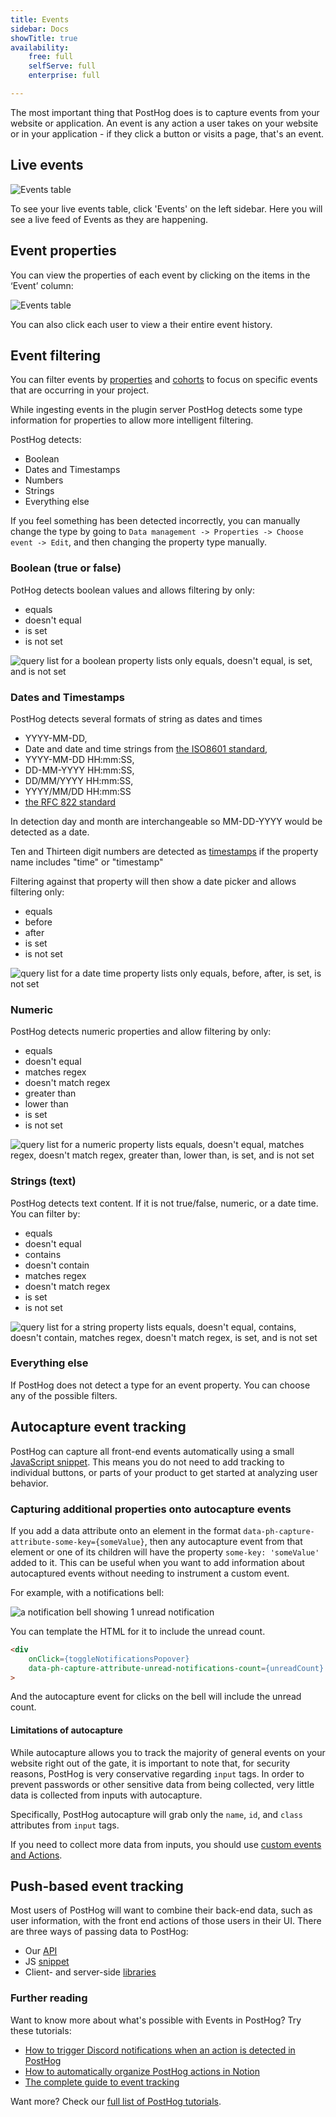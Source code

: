 ```yaml
---
title: Events
sidebar: Docs
showTitle: true
availability:
    free: full
    selfServe: full
    enterprise: full

---
```


The most important thing that PostHog does is to capture events from your website or application. An event is any action a user takes on your website or in your application - if they click a button or visits a page, that's an event.

## Live events

![Events table](../images/features/events/live-events.png)

To see your live events table, click 'Events' on the left sidebar. Here you will see a live feed of Events as they are happening.

## Event properties

You can view the properties of each event by clicking on the items in the ‘Event’ column:

![Events table](../images/features/events/event-properties.png)

You can also click each user to view a their entire event history.

## Event filtering

You can filter events by [properties](/docs/integrate/client/js#sending-user-information) and [cohorts](/docs/user-guides/cohorts) to focus on specific events that are occurring in your project.

While ingesting events in the plugin server PostHog detects some type information for properties to allow more intelligent filtering.

PostHog detects:

-   Boolean
-   Dates and Timestamps
-   Numbers
-   Strings
-   Everything else

If you feel something has been detected incorrectly, you can manually change the type by going to `Data management -> Properties -> Choose event -> Edit`, and then changing the property type manually.

### Boolean (true or false)

PotHog detects boolean values and allows filtering by only:

-   equals
-   doesn't equal
-   is set
-   is not set

![query list for a boolean property lists only equals, doesn't equal, is set, and is not set](../images/features/events/boolean-type-operators.png)

### Dates and Timestamps

PostHog detects several formats of string as dates and times

-   YYYY-MM-DD,
-   Date and date and time strings from [the ISO8601 standard](https://en.wikipedia.org/wiki/ISO_8601),
-   YYYY-MM-DD HH:mm:SS,
-   DD-MM-YYYY HH:mm:SS,
-   DD/MM/YYYY HH:mm:SS,
-   YYYY/MM/DD HH:mm:SS
-   [the RFC 822 standard](https://datatracker.ietf.org/doc/html/rfc822)

In detection day and month are interchangeable so MM-DD-YYYY would be detected as a date.

Ten and Thirteen digit numbers are detected as [timestamps](https://en.wikipedia.org/wiki/Unix_time) if the property name includes "time" or "timestamp"

Filtering against that property will then show a date picker and allows filtering only:

-   equals
-   before
-   after
-   is set
-   is not set

![query list for a date time property lists only equals, before, after, is set, is not set](../images/features/events/datetime-type-operators.png)

### Numeric

PostHog detects numeric properties and allow filtering by only:

-   equals
-   doesn't equal
-   matches regex
-   doesn't match regex
-   greater than
-   lower than
-   is set
-   is not set

![query list for a numeric property lists equals, doesn't equal, matches regex, doesn't match regex, greater than, lower than, is set, and is not set](../images/features/events/numeric-type-operators.png)

### Strings (text)

PostHog detects text content. If it is not true/false, numeric, or a date time. You can filter by:

-   equals
-   doesn't equal
-   contains
-   doesn't contain
-   matches regex
-   doesn't match regex
-   is set
-   is not set

![query list for a string property lists equals, doesn't equal, contains, doesn't contain, matches regex, doesn't match regex, is set, and is not set](../images/features/events/string-type-operators.png)

### Everything else

If PostHog does not detect a type for an event property. You can choose any of the possible filters.

## Autocapture event tracking

PostHog can capture all front-end events automatically using a small [JavaScript snippet](/docs/integrate). This means you do not need to add tracking to individual buttons, or parts of your product to get started at analyzing user behavior.

### Capturing additional properties onto autocapture events

If you add a data attribute onto an element in the format `data-ph-capture-attribute-some-key={someValue}`, then any autocapture event from that element or one of its children will have the property `some-key: 'someValue'` added to it. This can be useful when you want to add information about autocaptured events without needing to instrument a custom event. 

For example, with a notifications bell:

![a notification bell showing 1 unread notification](/images/manual/events/notification-bell.png)

You can template the HTML for it to include the unread count.

```HTML
<div
    onClick={toggleNotificationsPopover}
    data-ph-capture-attribute-unread-notifications-count={unreadCount}
>
```

And the autocapture event for clicks on the bell will include the unread count.

#### Limitations of autocapture

While autocapture allows you to track the majority of general events on your website right out of the gate, it is important to note that, for security reasons, PostHog is very conservative regarding `input` tags. In order to prevent passwords or other sensitive data from being collected, very little data is collected from inputs with autocapture.

Specifically, PostHog autocapture will grab only the `name`, `id`, and `class` attributes from `input` tags.

If you need to collect more data from inputs, you should use [custom events and Actions](/docs/user-guides/actions).

## Push-based event tracking

Most users of PostHog will want to combine their back-end data, such as user information, with the front end actions of those users in their UI. There are three ways of passing data to PostHog:

-   Our [API](/docs/api/overview)
-   JS [snippet](/docs/integrate)
-   Client- and server-side [libraries](/docs/integrate)

### Further reading

Want to know more about what's possible with Events in PostHog? Try these tutorials:

-   [How to trigger Discord notifications when an action is detected in PostHog](/tutorials/how-to-connect-discord-to-posthog-with-zapier)
-   [How to automatically organize PostHog actions in Notion](/tutorials/how-to-connect-posthog-and-notion-with-zapier)
-   [The complete guide to event tracking](/tutorials/event-tracking-guide)

Want more? Check our [full list of PostHog tutorials](https://posthog.com/tutorials).

